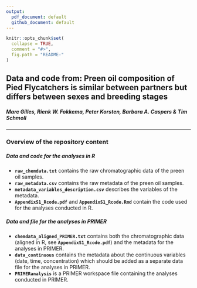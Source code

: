 ---
output:
  pdf_document: default
  github_document: default
---

```{r, echo = FALSE}
knitr::opts_chunk$set(
  collapse = TRUE,
  comment = "#>",
  fig.path = "README-"
)
```

## Data and code from: Preen oil composition of Pied Flycatchers is similar between partners but differs between sexes and breeding stages
##### Marc Gilles, Rienk W. Fokkema, Peter Korsten, Barbara A. Caspers & Tim Schmoll

***

### Overview of the repository content

##### Data and code for the analyses in R

* **`raw_chemdata.txt`** contains the raw chromatographic data of the preen oil samples.
* **`raw_metadata.csv`** contains the raw metadata of the preen oil samples.
* **`metadata_variables_description.csv`** describes the variables of the metadata.
* **`AppendixS1_Rcode.pdf`** and **`AppendixS1_Rcode.Rmd`** contain the code used for the analyses conducted in R.

##### Data and file for the analyses in PRIMER 

* **`chemdata_aligned_PRIMER.txt`** contains both the chromatographic data (aligned in R, see **`AppendixS1_Rcode.pdf`**) and the metadata for the analyses in PRIMER.
* **`data_continuous`** contains the metadata about the continuous variables (date, time, concentration) which should be added as a separate data file for the analyses in PRIMER.
* **`PRIMERanalysis`** is a PRIMER workspace file containing the analyses conducted in PRIMER. 